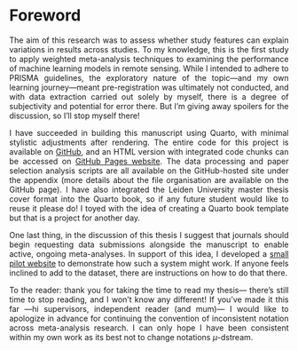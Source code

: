 # Foreword {.unnumbered .unlisted}

::: {style="text-align: justify"}
The aim of this research was to assess whether study features can explain variations in results across studies. To my knowledge, this is the first study to apply weighted meta-analysis techniques to examining the performance of machine learning models in remote sensing. While I intended to adhere to PRISMA guidelines, the exploratory nature of the topic---and my own learning journey---meant pre-registration was ultimately not conducted, and with data extraction carried out solely by myself, there is a degree of subjectivity and potential for error there. But I'm giving away spoilers for the discussion, so I'll stop myself there!

I have succeeded in building this manuscript using Quarto, with minimal stylistic adjustments after rendering. The entire code for this project is available on [GitHub](https://github.com/N-Leach/master_thesis_rs_meta-analysis), and an HTML version with integrated code chunks can be accessed on [GitHub Pages website](https://n-leach.github.io/master_thesis_rs_meta-analysis/). The data processing and paper selection analysis scripts are all available on the GitHub-hosted site under the appendix (more details about the file organisation are available on the GitHub page). I have also integrated the Leiden University master thesis cover format into the Quarto book, so if any future student would like to reuse it please do! I toyed with the idea of creating a Quarto book template but that is a project for another day.

One last thing, in the discussion of this thesis I suggest that journals should begin requesting data submissions alongside the manuscript to enable active, ongoing meta-analyses. In support of this idea, I developed a [small pilot website](https://n-leach.github.io/meta-analysis_rs/) to demonstrate how such a system might work. If anyone feels inclined to add to the dataset, there are instructions on how to do that there.

To the reader: thank you for taking the time to read my thesis--- there's still time to stop reading, and I won't know any different! If you've made it this far ---hi supervisors, independent reader (and mum\textinterrobang)--- I would like to apologize in advance for continuing the convention of inconsistent notation across meta-analysis research. I can only hope I have been consistent within my own work as its best not to change notations $\mu$-dstream.
:::
